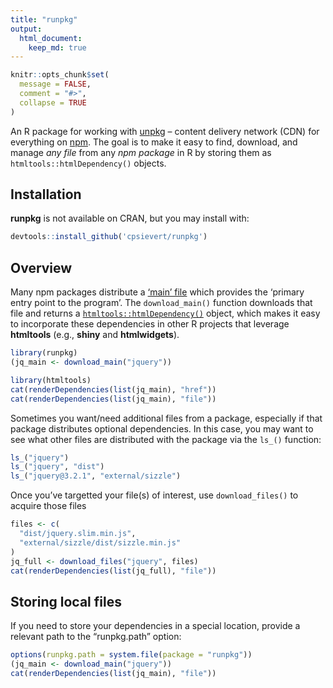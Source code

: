 ```yaml
---
title: "runpkg"
output: 
  html_document:
    keep_md: true
---
```



```r
knitr::opts_chunk$set(
  message = FALSE,
  comment = "#>",
  collapse = TRUE
)
```

An R package for working with [unpkg](https://unpkg.com) -- content delivery network (CDN) for everything on [npm](https://www.npmjs.com/). The goal is to make it easy to find, download, and manage *any file* from any *npm package* in R by storing them as `htmltools::htmlDependency()` objects.

## Installation

**runpkg** is not available on CRAN, but you may install with:

```r
devtools::install_github('cpsievert/runpkg')
```

## Overview

Many npm packages distribute a ['main' file](https://docs.npmjs.com/files/package.json#main) which provides the 'primary entry point to the program'. The `download_main()` function downloads that file and returns a [`htmltools::htmlDependency()`](https://www.rdocumentation.org/packages/htmltools/versions/0.3.6/topics/htmlDependency) object, which makes it easy to incorporate these dependencies in other R projects that leverage **htmltools** (e.g., **shiny** and **htmlwidgets**).

```r
library(runpkg)
(jq_main <- download_main("jquery"))

library(htmltools)
cat(renderDependencies(list(jq_main), "href"))
cat(renderDependencies(list(jq_main), "file"))
```

Sometimes you want/need additional files from a package, especially if that package distributes optional dependencies. In this case, you may want to see what other files are distributed with the package via the `ls_()` function:

```r
ls_("jquery")
ls_("jquery", "dist")
ls_("jquery@3.2.1", "external/sizzle")
```

Once you've targetted your file(s) of interest, use `download_files()` to acquire those files

```r
files <- c(
  "dist/jquery.slim.min.js",
  "external/sizzle/dist/sizzle.min.js"
)
jq_full <- download_files("jquery", files)
cat(renderDependencies(list(jq_full), "file"))
```

## Storing local files

If you need to store your dependencies in a special location, provide a relevant path to the "runpkg.path" option:

```r
options(runpkg.path = system.file(package = "runpkg"))
(jq_main <- download_main("jquery"))
cat(renderDependencies(list(jq_main), "file"))
```
